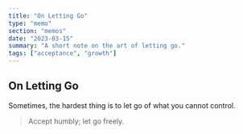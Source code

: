 ```yaml
---
title: "On Letting Go"
type: "memo"
section: "memos"
date: "2023-03-15"
summary: "A short note on the art of letting go."
tags: ["acceptance", "growth"]
---
```


## On Letting Go

Sometimes, the hardest thing is to let go of what you cannot control.

> Accept humbly; let go freely.